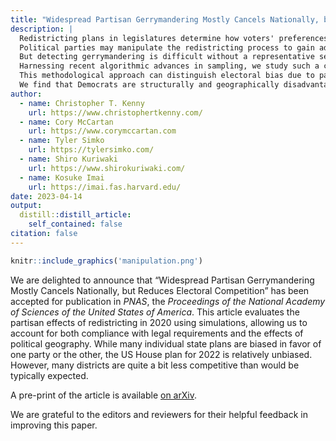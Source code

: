 ```yaml
---
title: "Widespread Partisan Gerrymandering Mostly Cancels Nationally, but Reduces Electoral Competition Forthcoming in PNAS"
description: |
  Redistricting plans in legislatures determine how voters' preferences are translated into representative's seats.
  Political parties may manipulate the redistricting process to gain additional seats and insulate incumbents from electoral competition, a process known as *gerrymandering*. 
  But detecting gerrymandering is difficult without a representative set of alternative plans that comply with the same geographic and legal constraints.
  Harnessing recent algorithmic advances in sampling, we study such a collection of alternative redistricting plans that can serve as a non-partisan baseline.
  This methodological approach can distinguish electoral bias due to partisan effects from electoral bias due to other factors. 
  We find that Democrats are structurally and geographically disadvantaged in House elections by 8 seats, while partisan gerrymandering disadvantages them by 2 seats.
author:
  - name: Christopher T. Kenny
    url: https://www.christophertkenny.com/
  - name: Cory McCartan
    url: https://www.corymccartan.com
  - name: Tyler Simko
    url: https://tylersimko.com/
  - name: Shiro Kuriwaki
    url: https://www.shirokuriwaki.com/
  - name: Kosuke Imai
    url: https://imai.fas.harvard.edu/
date: 2023-04-14
output:
  distill::distill_article:
    self_contained: false
citation: false
---
```


```r
knitr::include_graphics('manipulation.png')
```

We are delighted to announce that "Widespread Partisan Gerrymandering Mostly Cancels Nationally, but Reduces Electoral Competition" has been accepted for publication in *PNAS*, the *Proceedings of the National Academy of Sciences of the United States of America*. This article evaluates the partisan effects of redistricting in 2020 using simulations, allowing us to account for both compliance with legal requirements and the effects of political geography. While many individual state plans are biased in favor of one party or the other, the US House plan for 2022 is relatively unbiased. However, many districts are quite a bit less competitive than would be typically expected. 

A pre-print of the article is available [on arXiv](https://arxiv.org/abs/2208.06968).

We are grateful to the editors and reviewers for their helpful feedback in improving this paper.
